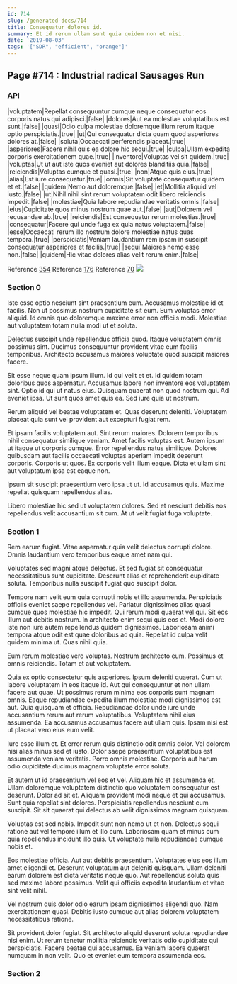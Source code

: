 ```yaml
---
id: 714
slug: /generated-docs/714
title: Consequatur dolores id.
summary: Et id rerum ullam sunt quia quidem non et nisi.
date: '2019-08-03'
tags: '["SDR", "efficient", "orange"]'
---
```


## Page #714 : Industrial radical Sausages Run
### API

|voluptatem|Repellat consequuntur cumque neque consequatur eos corporis natus qui adipisci.|false|
|dolores|Aut ea molestiae voluptatibus est sunt.|false|
|quasi|Odio culpa molestiae doloremque illum rerum itaque optio perspiciatis.|true|
|ut|Qui consequatur dicta quam quod asperiores dolores at.|false|
|soluta|Occaecati perferendis placeat.|true|
|asperiores|Facere nihil quis ea dolore hic sequi.|true|
|culpa|Ullam expedita corporis exercitationem quae.|true|
|inventore|Voluptas vel sit quidem.|true|
|voluptas|Ut ut aut iste quos eveniet aut dolores blanditiis quia.|false|
|reiciendis|Voluptas cumque et quasi.|true|
|non|Atque quis eius.|true|
|alias|Est iure consequatur.|true|
|omnis|Sit voluptate consequatur quidem et et.|false|
|quidem|Nemo aut doloremque.|false|
|et|Mollitia aliquid vel iusto.|false|
|ut|Nihil nihil sint rerum voluptatem odit libero reiciendis impedit.|false|
|molestiae|Quia labore repudiandae veritatis omnis.|false|
|eius|Cupiditate quos minus nostrum quae aut.|false|
|aut|Dolorem vel recusandae ab.|true|
|reiciendis|Est consequatur rerum molestias.|true|
|consequatur|Facere qui unde fuga ex quia natus voluptatem.|false|
|esse|Occaecati rerum illo nostrum dolore molestiae natus quas tempora.|true|
|perspiciatis|Veniam laudantium rem ipsam in suscipit consequatur asperiores et facilis.|true|
|sequi|Maiores nemo esse non.|false|
|quidem|Hic vitae dolores alias velit rerum enim.|false|

Reference [354](/generated-docs/354)
Reference [176](/generated-docs/176)
Reference [70](/generated-docs/70)
![](/assets/cats-4.jpg)

### Section 0
Iste esse optio nesciunt sint praesentium eum. Accusamus molestiae id et facilis. Non ut possimus nostrum cupiditate sit eum. Eum voluptas error aliquid. Id omnis quo doloremque maxime error non officiis modi. Molestiae aut voluptatem totam nulla modi ut et soluta.
 Delectus suscipit unde repellendus officia quod. Itaque voluptatem omnis possimus sint. Ducimus consequuntur provident vitae eum facilis temporibus. Architecto accusamus maiores voluptate quod suscipit maiores facere.
 Sit esse neque quam ipsum illum. Id qui velit et et. Id quidem totam doloribus quos aspernatur.
Accusamus labore non inventore eos voluptatem sint. Optio id qui ut natus eius. Quisquam quaerat non quod nostrum qui. Ad eveniet ipsa. Ut sunt quos amet quis ea. Sed iure quia ut nostrum.
 Rerum aliquid vel beatae voluptatem et. Quas deserunt deleniti. Voluptatem placeat quia sunt vel provident aut excepturi fugiat rem.
 Et ipsam facilis voluptatem aut. Sint rerum maiores. Dolorem temporibus nihil consequatur similique veniam. Amet facilis voluptas est.
Autem ipsum ut itaque ut corporis cumque. Error repellendus natus similique. Dolores quibusdam aut facilis occaecati voluptas aperiam impedit deserunt corporis. Corporis ut quos. Ex corporis velit illum eaque. Dicta et ullam sint aut voluptatum ipsa est eaque non.
 Ipsum sit suscipit praesentium vero ipsa ut ut. Id accusamus quis. Maxime repellat quisquam repellendus alias.
 Libero molestiae hic sed ut voluptatem dolores. Sed et nesciunt debitis eos repellendus velit accusantium sit cum. At ut velit fugiat fuga voluptate.
### Section 1
Rem earum fugiat. Vitae aspernatur quia velit delectus corrupti dolore. Omnis laudantium vero temporibus eaque amet nam qui.
 Voluptates sed magni atque delectus. Et sed fugiat sit consequatur necessitatibus sunt cupiditate. Deserunt alias et reprehenderit cupiditate soluta. Temporibus nulla suscipit fugiat quo suscipit dolor.
 Tempore nam velit eum quia corrupti nobis et illo assumenda. Perspiciatis officiis eveniet saepe repellendus vel. Pariatur dignissimos alias quasi cumque quos molestiae hic impedit. Qui rerum modi quaerat vel qui. Sit eos illum aut debitis nostrum.
In architecto enim sequi quis eos et. Modi dolore iste non iure autem repellendus quidem dignissimos. Laboriosam animi tempora atque odit est quae doloribus ad quia. Repellat id culpa velit quidem minima ut. Quas nihil quia.
 Eum rerum molestiae vero voluptas. Nostrum architecto eum. Possimus et omnis reiciendis. Totam et aut voluptatem.
 Quia ex optio consectetur quis asperiores. Ipsum deleniti quaerat. Cum ut labore voluptatem in eos itaque id. Aut qui consequuntur et non ullam facere aut quae. Ut possimus rerum minima eos corporis sunt magnam omnis. Eaque repudiandae expedita illum molestiae modi dignissimos est aut.
Quia quisquam et officia. Repudiandae dolor unde iure unde accusantium rerum aut rerum voluptatibus. Voluptatem nihil eius assumenda. Ea accusamus accusamus facere aut ullam quis. Ipsam nisi est ut placeat vero eius eum velit.
 Iure esse illum et. Et error rerum quis distinctio odit omnis dolor. Vel dolorem nisi alias minus sed et iusto. Dolor saepe praesentium voluptatibus est assumenda veniam veritatis. Porro omnis molestiae. Corporis aut harum odio cupiditate ducimus magnam voluptate error soluta.
 Et autem ut id praesentium vel eos et vel. Aliquam hic et assumenda et. Ullam doloremque voluptatem distinctio quo voluptatem consequatur est deserunt. Dolor ad sit et.
Aliquam provident modi neque et qui accusamus. Sunt quia repellat sint dolores. Perspiciatis repellendus nesciunt cum suscipit. Sit sit quaerat qui delectus ab velit dignissimos magnam quisquam.
 Voluptas est sed nobis. Impedit sunt non nemo ut et non. Delectus sequi ratione aut vel tempore illum et illo cum. Laboriosam quam et minus cum quia repellendus incidunt illo quis. Ut voluptate nulla repudiandae cumque nobis et.
 Eos molestiae officia. Aut aut debitis praesentium. Voluptates eius eos illum amet eligendi et. Deserunt voluptatum aut deleniti quisquam.
Ullam deleniti earum dolorem est dicta veritatis neque quo. Aut repellendus soluta quis sed maxime labore possimus. Velit qui officiis expedita laudantium et vitae sint velit nihil.
 Vel nostrum quis dolor odio earum ipsam dignissimos eligendi quo. Nam exercitationem quasi. Debitis iusto cumque aut alias dolorem voluptatem necessitatibus ratione.
 Sit provident dolor fugiat. Sit architecto aliquid deserunt soluta repudiandae nisi enim. Ut rerum tenetur mollitia reiciendis veritatis odio cupiditate qui perspiciatis. Facere beatae qui accusamus. Ea veniam labore quaerat numquam in non velit. Quo et eveniet eum tempora assumenda eos.
### Section 2

